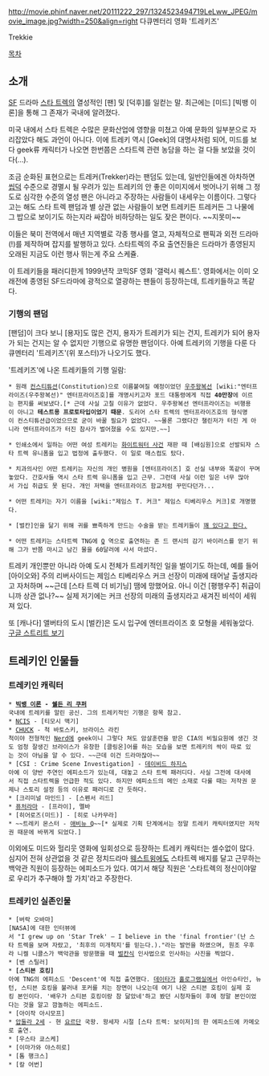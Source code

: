http://movie.phinf.naver.net/20111222_297/1324523494719LeLww_JPEG/movie_image.jpg?width=250&align=right
다큐멘터리 영화 '트레키즈'

Trekkie

[[목차]]



== 소개 ==
[[SF]] 드라마 [[스타 트렉]]의 열성적인 [팬] 및 [덕후]를 일컫는 말. 최근에는 [미드] [빅뱅 이론]을 통해 그 존재가 국내에 알려졌다.

미국 내에서 스타 트렉은 수많은 문화산업에 영향을 미쳤고 아예 문화의 일부분으로 자리잡았다 해도 과언이 아니다. 이에 트레키 역시 [Geek]의 대명사처럼 되어, 미드를 보다 geek류 캐릭터가 나오면 한번쯤은 스타트렉 관련 농담을 하는 걸 다들 보았을 것이다(...).

조금 순화된 표현으로는 트레커(Trekker)라는 팬덤도 있는데, 일반인들에겐 아차하면 [[씹덕]] 수준으로 경멸시 될 우려가 있는 트레키의 안 좋은 이미지에서 벗어나기 위해 그 정도로 심각한 수준의 열성 팬은 아니라고 주장하는 사람들이 내세우는 이름이다. 그렇다고는 해도 스타 트렉 팬덤과 별 상관 없는 사람들이 보면 트레키든 트레커든 그 나물에 그 밥으로 보이기도 하는지라 싸잡아 비하당하는 일도 잦은 편이다. ~~지못미~~

이들은 북미 전역에서 매년 지역별로 각종 행사를 열고, 자체적으로 팬픽과 외전 드라마(!)를 제작하며 잡지를 발행하고 있다. 스타트렉의 주요 출연진들은 드라마가 종영된지 오래된 지금도 이런 행사 뛰는게 주요 스케쥴. 

이 트레키들을 패러디한게 1999년작 코믹SF 영화 '갤럭시 퀘스트'. 영화에서는 이미 오래전에 종영된 SF드라마에 광적으로 열광하는 팬들이 등장하는데, 트레키들하고 똑같다.

=== 기행의 팬덤 ===
[팬덤]이 크다 보니 [용자]도 많은 건지, 용자가 트레키가 되는 건지, 트레키가 되어 용자가 되는 건지는 알 수 없지만 기행으로 유명한 팬덤이다. 아예 트레키의 기행을 다룬 다큐멘터리 '트레키즈'(위 포스터)가 나오기도 했다. 

'트레키즈'에 나온 트레키들의 기행 일람:

 * 원래 [[컨스티튜션]](Constitution)으로 이름붙여질 예정이었던 [[우주왕복선]] [wiki:"엔터프라이즈(우주왕복선)" 엔터프라이즈호]를 개명시키고자 포드 대통령에게 직접 '''40만장'''에 이르는 편지를 써보냈다.[* 근데 사실 고칠 이유가 없었다. 우주왕복선 엔터프라이즈는 비행용이 아니고 '''테스트용 프로토타입이었기 때문'''. 도리어 스타 트렉의 엔터프라이즈호의 형식명이 컨스티튜션급이었으므로 굳이 바꿀 필요가 없었다. ~~물론 그랬다간 챌린저가 터진 게 아니라 엔터프라이즈가 터진 참사가 벌어졌을 수도 있지만.~~]

 * 인쇄소에서 일하는 어떤 여성 트레키는 [https://ko.wikipedia.org/wiki/%ED%99%94%EC%9D%B4%ED%8A%B8%EC%9B%8C%ED%84%B0%EA%B2%8C%EC%9D%B4%ED%8A%B8_%EC%82%AC%EA%B1%B4 화이트워터 사건] 재판 때 [배심원]으로 선발되자 스타 트렉 유니폼을 입고 법정에 출두했다. 이 일로 매스컴도 탔다.

 * 치과의사인 어떤 트레키는 자신의 개인 병원을 [엔터프라이즈] 호 선실 내부와 똑같이 꾸며놓았다. 간호사들 역시 스타 트렉 유니폼을 입고 근무. 그런데 사실 이런 일은 너무 많아서 가십 취급도 못 된다. 개인 저택을 엔터프라이즈 함교처럼 꾸민다던가...

 * 어떤 트레키는 자기 이름을 [wiki:"제임스 T. 커크" 제임스 티베리우스 커크]로 개명했다.

 * [벌칸]인을 닮기 위해 귀를 뾰족하게 만드는 수술을 받는 트레키들이 [http://gizmodo.com/317660/spock+ear-plastic-surgery-mod-is-not-logical 꽤 있다고 한다.]

 * 어떤 트레키는 스타트렉 TNG에 [[Q]] 역으로 출연하는 존 드 랜시의 감기 바이러스를 얻기 위해 그가 반쯤 마시고 남긴 물을 60달러에 사서 마셨다.

트레키 개인뿐만 아니라 아예 도시 전체가 트레키적인 일을 벌이기도 하는데, 예를 들어 [아이오와] 주의 리버사이드는 제임스 티베리우스 커크 선장이 미래에 태어날 출생지라고 자처하며 ~~근데 [스타 트렉 더 비기닝] 땜에 망했어요. 아니 이건 [평행우주] 취급이니까 상관 없나?~~ 실제 저기에는 커크 선장의 미래의 출생지라고 새겨진 비석이 세워져 있다.

또 [캐나다] 앨버타의 도시 [벌칸]은 도시 입구에 엔터프라이즈 호 모형을 세워놓았다. [http://maps.google.com/maps?f=q&source=s_q&hl=ko&geocode=&q=Vulcan,+Alberta,+Canada&sll=53.933271,-116.576504&sspn=9.842562,28.54248&ie=UTF8&hq=&hnear=Vulcan,+Division+No.++5,+%EC%95%A8%EB%B2%84%ED%83%80+%EC%A3%BC,+%EC%BA%90%EB%82%98%EB%8B%A4&ll=50.406145,-113.256361&spn=0.005197,0.013937&t=h&z=17&layer=c&cbll=50.406037,-113.256358&panoid=1CFgN6rATbakhLnINOpfpQ&cbp=12,112.23,,0,2.02 구글 스트리트 보기]

== 트레키인 인물들 ==
=== 트레키인 캐릭터 ===
 * '''[[빅뱅 이론]] - [[쉘든 리 쿠퍼]]'''
 국내에 트레키를 알린 공신. 그의 트레키적인 기행은 항목 참고.
 * [[NCIS]] - [티모시 맥기]
 * [[CHUCK]] - 척 바토스키, 브라이스 라킨
 척이야 전형적인 [[Nerd]]에 geek이니 그렇다 쳐도 암살훈련을 받은 CIA의 비밀요원에 생긴 것도 엄청 잘생긴 브라이스가 유창한 [클링온]어를 하는 모습을 보면 트레키의 싹이 따로 있는 것이 아님을 알 수 있다. ~~근데 이건 드라마잖아~~
 * [CSI : Crime Scene Investigation] - [[데이비드 하지스]]
 아예 이 양반 주연인 에피소드가 있는데, 대놓고 스타 트렉 패러디다. 사실 그전에 대사에서 직접 스타트렉을 언급한 적도 있다. 하지만 에피소드의 메인 소재로 다룰 때는 저작권 문제나 스토리 설정 등의 이유로 패러디로 간 듯하다.
 * [크리미널 마인드] - [스펜서 리드]
 * [[퓨처라마]] - [프라이], 멜바
 * [히어로즈(미드)] - [히로 나카무라]
 * ~~트레키 몬스터 - [[애비뉴 Q]]~~[* 실제로 기획 단계에서는 정말 트레키 캐릭터였지만 저작권 때문에 바뀌게 되었다.]

이외에도 미드와 헐리웃 영화에 일회성으로 등장하는 트레키 캐릭터는 셀수없이 많다. 심지어 전혀 상관없을 것 같은 정치드라마 [[웨스트윙]]에도 스타트렉 배지를 달고 근무하는 백악관 직원이 등장하는 에피소드가 있다. 여기서 해당 직원은 '스타트렉의 정신이야말로 우리가 추구해야 할 가치'라고 주장한다.

=== 트레키인 실존인물 ===
 * [버락 오바마]
 [NASA]에 대한 인터뷰에서 "I grew up on 'Star Trek' — I believe in the 'final frontier'(난 스타 트렉을 보며 자랐고, '최후의 미개척지'를 믿는다.)."라는 발언을 하였으며, 원조 우후라 니켈 니콜스가 백악관을 방문했을 때 [[벌칸]]식 인사법으로 인사하는 사진을 찍었다.
 * [벤 스틸러]
 * '''[스티븐 호킹]'''
 아예 TNG의 에피소드 'Descent'에 직접 출연했다. [[데이타]]가 [[홀로그램실]]에서 아인슈타인, 뉴턴, 스티븐 호킹을 불러내 포커를 치는 장면이 나오는데 여기 나온 스티븐 호킹이 실제 호킹 본인이다. '배우가 스티븐 호킹이랑 참 닮았네'하고 봤던 시청자들이 후에 정말 본인이었다는 것을 알고 깜놀하는 에피소드.
 * [아이작 아시모프]
 * [[압둘라 2세]] - 현 [[요르단]] 국왕. 왕세자 시절 [스타 트렉: 보이저]의 한 에피소드에 카메오로 출연.
 * [우스타 쿄스케]
 * [이마가와 야스히로]
 * [톰 행크스]
 * [칼 어번]
